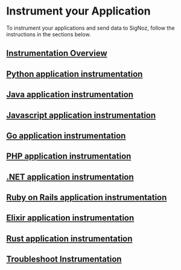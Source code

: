# Instrument your Application

To instrument your applications and send data to SigNoz, follow the instructions in the sections below.

## [Instrumentation Overview](/docs/instrumentation/)

## [Python application instrumentation](/docs/instrumentation/python/)

## [Java application instrumentation](/docs/instrumentation/java/)

## [Javascript application instrumentation](/docs/instrumentation/javascript/)

## [Go application instrumentation](/docs/instrumentation/golang/)

## [PHP application instrumentation](/docs/instrumentation/php/)

## [.NET application instrumentation](/docs/instrumentation/dotnet/)

## [Ruby on Rails application instrumentation](/docs/instrumentation/ruby-on-rails/)

## [Elixir application instrumentation](/docs/instrumentation/elixir/)

## [Rust application instrumentation](/docs/instrumentation/rust/)

## [Troubleshoot Instrumentation](/docs/instrumentation/troubleshoot-instrumentation/)
